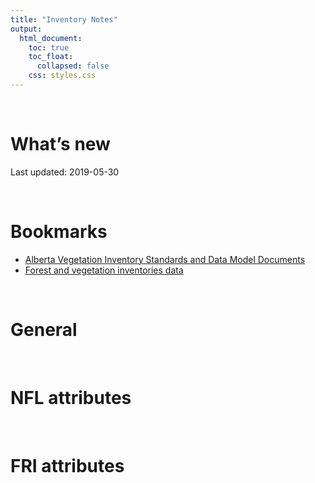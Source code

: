 ```yaml
---  
title: "Inventory Notes"
output:  
  html_document:  
    toc: true
    toc_float:
      collapsed: false
    css: styles.css
---  
```


<br>

# What's new

Last updated: 2019-05-30

<br>

# Bookmarks

  * <a href="https://www.alberta.ca/vegetation-inventory-standards.aspx">Alberta Vegetation Inventory Standards and Data Model Documents</a>
  * <a href="https://www.alberta.ca/forest-and-vegetation-inventories-data.aspx">Forest and vegetation inventories data</a>

<br>

# General

<br>

# NFL attributes

<br>

# FRI attributes
